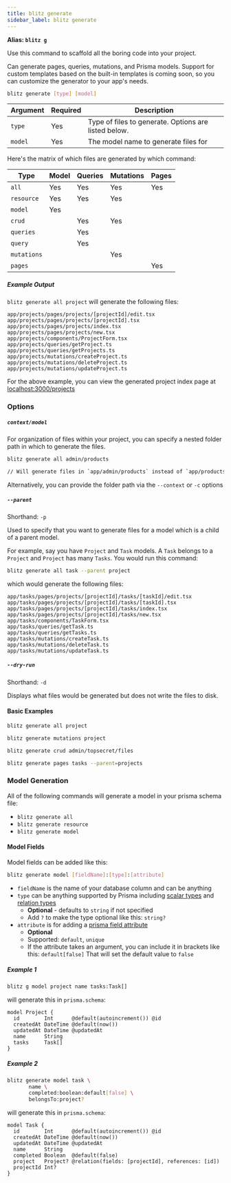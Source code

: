 ```yaml
---
title: blitz generate
sidebar_label: blitz generate
---
```


**Alias: `blitz g`**

Use this command to scaffold all the boring code into your project.

Can generate pages, queries, mutations, and Prisma models. Support for custom templates based on the built-in templates is coming soon, so you can customize the generator to your app's needs.

```bash
blitz generate [type] [model]
```

| Argument | Required | Description                                          |
| -------- | -------- | ---------------------------------------------------- |
| `type`   | Yes      | Type of files to generate. Options are listed below. |
| `model`  | Yes      | The model name to generate files for                 |

Here's the matrix of which files are generated by which command:

| Type        | Model | Queries | Mutations | Pages |
| ----------- | ----- | ------- | --------- | ----- |
| `all`       | Yes   | Yes     | Yes       | Yes   |
| `resource`  | Yes   | Yes     | Yes       |       |
| `model`     | Yes   |         |           |       |
| `crud`      |       | Yes     | Yes       |       |
| `queries`   |       | Yes     |           |       |
| `query`     |       | Yes     |           |       |
| `mutations` |       |         | Yes       |       |
| `pages`     |       |         |           | Yes   |

##### Example Output

`blitz generate all project` will generate the following files:

```
app/projects/pages/projects/[projectId]/edit.tsx
app/projects/pages/projects/[projectId].tsx
app/projects/pages/projects/index.tsx
app/projects/pages/projects/new.tsx
app/projects/components/ProjectForm.tsx
app/projects/queries/getProject.ts
app/projects/queries/getProjects.ts
app/projects/mutations/createProject.ts
app/projects/mutations/deleteProject.ts
app/projects/mutations/updateProject.ts
```

For the above example, you can view the generated project index page at [localhost:3000/projects](http://localhost:3000/projects)

### Options

##### `context/model`

For organization of files within your project, you can specify a nested folder path in which to generate the files.

```bash
blitz generate all admin/products

// Will generate files in `app/admin/products` instead of `app/products`
```

Alternatively, you can provide the folder path via the `--context` or `-c` options

##### `--parent`

Shorthand: `-p`

Used to specify that you want to generate files for a model which is a child of a parent model.

For example, say you have `Project` and `Task` models. A `Task` belongs to a `Project` and `Project` has many `Tasks`. You would run this command:

```bash
blitz generate all task --parent project
```

which would generate the following files:

```
app/tasks/pages/projects/[projectId]/tasks/[taskId]/edit.tsx
app/tasks/pages/projects/[projectId]/tasks/[taskId].tsx
app/tasks/pages/projects/[projectId]/tasks/index.tsx
app/tasks/pages/projects/[projectId]/tasks/new.tsx
app/tasks/components/TaskForm.tsx
app/tasks/queries/getTask.ts
app/tasks/queries/getTasks.ts
app/tasks/mutations/createTask.ts
app/tasks/mutations/deleteTask.ts
app/tasks/mutations/updateTask.ts
```

##### `--dry-run`

Shorthand: `-d`

Displays what files would be generated but does not write the files to disk.

#### Basic Examples

```bash
blitz generate all project
```

```bash
blitz generate mutations project
```

```bash
blitz generate crud admin/topsecret/files
```

```bash
blitz generate pages tasks --parent=projects
```

### Model Generation

All of the following commands will generate a model in your prisma schema file:

- `blitz generate all`
- `blitz generate resource`
- `blitz generate model`

#### Model Fields

Model fields can be added like this:

```bash
blitz generate model [fieldName]:[type]:[attribute]
```

- `fieldName` is the name of your database column and can be anything
- `type` can be anything supported by Prisma including [scalar types](https://www.prisma.io/docs/reference/tools-and-interfaces/prisma-schema/data-model#scalar-types) and [relation types](https://www.prisma.io/docs/reference/tools-and-interfaces/prisma-schema/relations)
  - **Optional** - defaults to `string` if not specified
  - Add `?` to make the type optional like this: `string?`
- `attribute` is for adding a [prisma field attribute](https://www.prisma.io/docs/reference/tools-and-interfaces/prisma-schema/data-model#attributes)
  - **Optional**
  - Supported: `default`, `unique`
  - If the attribute takes an argument, you can include it in brackets like this: `default[false]` That will set the default value to `false`

##### Example 1

```bash
blitz g model project name tasks:Task[]
```

will generate this in `prisma.schema`:

```prisma
model Project {
  id        Int      @default(autoincrement()) @id
  createdAt DateTime @default(now())
  updatedAt DateTime @updatedAt
  name      String
  tasks     Task[]
}
```

##### Example 2

```bash
blitz generate model task \
       name \
       completed:boolean:default[false] \
       belongsTo:project?
```

will generate this in `prisma.schema`:

```prisma
model Task {
  id        Int      @default(autoincrement()) @id
  createdAt DateTime @default(now())
  updatedAt DateTime @updatedAt
  name      String
  completed Boolean  @default(false)
  project   Project? @relation(fields: [projectId], references: [id])
  projectId Int?
}
```
